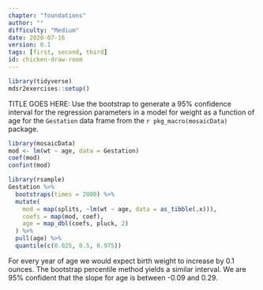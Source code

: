 ```yaml
---
chapter: "foundations"
author: ""
difficulty: "Medium"
date: 2020-07-16 
version: 0.1
tags: [first, second, third]
id: chicken-draw-room
---
```


```r
library(tidyverse)
mdsr2exercises::setup()
```

TITLE GOES HERE: Use the bootstrap to generate a 95% confidence interval for the regression parameters in 
a model for weight as a function of age for the `Gestation` data frame from the `r pkg_macro(mosaicData)` package.

 <!--begin-answer-->

```r
library(mosaicData)
mod <- lm(wt ~ age, data = Gestation)
coef(mod)
confint(mod)
```

```r
library(rsample)
Gestation %>%
  bootstraps(times = 2000) %>%
  mutate(
    mod = map(splits, ~lm(wt ~ age, data = as_tibble(.x))),
    coefs = map(mod, coef),
    age = map_dbl(coefs, pluck, 2)
  ) %>%
  pull(age) %>%
  quantile(c(0.025, 0.5, 0.975))
```
For every year of age we would expect birth weight to increase by 0.1 ounces.
The bootstrap percentile method yields a similar interval.  We are 95% confident that the slope for age is between -0.09 and 0.29.  
  <!--end-answer-->


